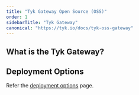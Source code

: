 ```yaml
---
title: "Tyk Gateway Open Source (OSS)"
order: 1
sidebarTitle: "Tyk Gateway"
canonical: "https://tyk.io/docs/tyk-oss-gateway"
---
```



## What is the Tyk Gateway?

<TykGatewayFeaturesInclude/>

## Deployment Options

Refer the [deployment options](/5.9/apim) page.